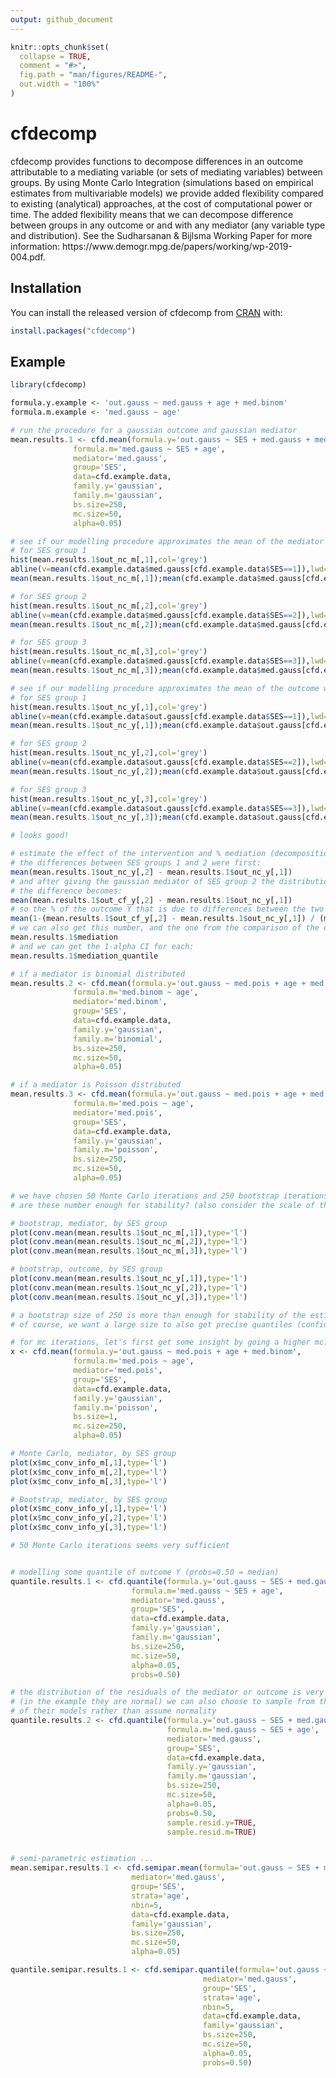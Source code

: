 ---
output: github_document
---

<!-- README.md is generated from README.Rmd. Please edit that file -->

```{r, include = FALSE}
knitr::opts_chunk$set(
  collapse = TRUE,
  comment = "#>",
  fig.path = "man/figures/README-",
  out.width = "100%"
)
```

# cfdecomp

<!-- badges: start -->
<!-- badges: end -->

cfdecomp provides functions to decompose differences in an outcome attributable to a mediating variable (or sets of mediating variables) between groups. By using Monte Carlo Integration (simulations based on empirical estimates from multivariable models) we provide added flexibility compared to existing (analytical) approaches, at the cost of computational power or time. The added flexibility means that we can decompose difference between groups in any outcome or and with any mediator (any variable type and distribution). See the Sudharsanan & Bijlsma Working Paper for more information: https://www.demogr.mpg.de/papers/working/wp-2019-004.pdf.

## Installation

You can install the released version of cfdecomp from [CRAN](https://CRAN.R-project.org) with:

``` r
install.packages("cfdecomp")
```

## Example

```{r example}
library(cfdecomp)

formula.y.example <- 'out.gauss ~ med.gauss + age + med.binom'
formula.m.example <- 'med.gauss ~ age'

# run the procedure for a gaussian outcome and gaussian mediator
mean.results.1 <- cfd.mean(formula.y='out.gauss ~ SES + med.gauss + med.binom + age',
              formula.m='med.gauss ~ SES + age',
              mediator='med.gauss',
              group='SES',
              data=cfd.example.data,
              family.y='gaussian',
              family.m='gaussian',
              bs.size=250,
              mc.size=50,
              alpha=0.05)

# see if our modelling procedure approximates the mean of the mediator well
# for SES group 1
hist(mean.results.1$out_nc_m[,1],col='grey')
abline(v=mean(cfd.example.data$med.gauss[cfd.example.data$SES==1]),lwd=4)
mean(mean.results.1$out_nc_m[,1]);mean(cfd.example.data$med.gauss[cfd.example.data$SES==1])

# for SES group 2
hist(mean.results.1$out_nc_m[,2],col='grey')
abline(v=mean(cfd.example.data$med.gauss[cfd.example.data$SES==2]),lwd=4)
mean(mean.results.1$out_nc_m[,2]);mean(cfd.example.data$med.gauss[cfd.example.data$SES==2])

# for SES group 3
hist(mean.results.1$out_nc_m[,3],col='grey')
abline(v=mean(cfd.example.data$med.gauss[cfd.example.data$SES==3]),lwd=4)
mean(mean.results.1$out_nc_m[,3]);mean(cfd.example.data$med.gauss[cfd.example.data$SES==3])

# see if our modelling procedure approximates the mean of the outcome well
# for SES group 1
hist(mean.results.1$out_nc_y[,1],col='grey')
abline(v=mean(cfd.example.data$out.gauss[cfd.example.data$SES==1]),lwd=4)
mean(mean.results.1$out_nc_y[,1]);mean(cfd.example.data$out.gauss[cfd.example.data$SES==1])

# for SES group 2
hist(mean.results.1$out_nc_y[,2],col='grey')
abline(v=mean(cfd.example.data$out.gauss[cfd.example.data$SES==2]),lwd=4)
mean(mean.results.1$out_nc_y[,2]);mean(cfd.example.data$out.gauss[cfd.example.data$SES==2])

# for SES group 3
hist(mean.results.1$out_nc_y[,3],col='grey')
abline(v=mean(cfd.example.data$out.gauss[cfd.example.data$SES==3]),lwd=4)
mean(mean.results.1$out_nc_y[,3]);mean(cfd.example.data$out.gauss[cfd.example.data$SES==3])

# looks good!

# estimate the effect of the intervention and % mediation (decomposition)
# the differences between SES groups 1 and 2 were first:
mean(mean.results.1$out_nc_y[,2] - mean.results.1$out_nc_y[,1])
# and after giving the gaussian mediator of SES group 2 the distribution of the one in group 1
# the difference becomes:
mean(mean.results.1$out_cf_y[,2] - mean.results.1$out_nc_y[,1])
# so the % of the outcome Y that is due to differences between the two SES groups in the gaussian mediator is
mean(1-(mean.results.1$out_cf_y[,2] - mean.results.1$out_nc_y[,1]) / (mean.results.1$out_nc_y[,2] - mean.results.1$out_nc_y[,1]))
# we can also get this number, and the one from the comparison of the other SES group with group 1, straight from the object
mean.results.1$mediation
# and we can get the 1-alpha CI for each:
mean.results.1$mediation_quantile

# if a mediator is binomial distributed
mean.results.2 <- cfd.mean(formula.y='out.gauss ~ med.pois + age + med.binom',
              formula.m='med.binom ~ age',
              mediator='med.binom',
              group='SES',
              data=cfd.example.data,
              family.y='gaussian',
              family.m='binomial',
              bs.size=250,
              mc.size=50,
              alpha=0.05)

# if a mediator is Poisson distributed
mean.results.3 <- cfd.mean(formula.y='out.gauss ~ med.pois + age + med.binom',
              formula.m='med.pois ~ age',
              mediator='med.pois',
              group='SES',
              data=cfd.example.data,
              family.y='gaussian',
              family.m='poisson',
              bs.size=250,
              mc.size=50,
              alpha=0.05)

# we have chosen 50 Monte Carlo iterations and 250 bootstrap iterations
# are these number enough for stability? (also consider the scale of the Y-axis)

# bootstrap, mediator, by SES group
plot(conv.mean(mean.results.1$out_nc_m[,1]),type='l')
plot(conv.mean(mean.results.1$out_nc_m[,2]),type='l')
plot(conv.mean(mean.results.1$out_nc_m[,3]),type='l')

# bootstrap, outcome, by SES group
plot(conv.mean(mean.results.1$out_nc_y[,1]),type='l')
plot(conv.mean(mean.results.1$out_nc_y[,2]),type='l')
plot(conv.mean(mean.results.1$out_nc_y[,3]),type='l')

# a bootstrap size of 250 is more than enough for stability of the estimate
# of course, we want a large size to also get precise quantiles (confidence intervals)

# for mc iterations, let's first get some insight by going a higher mc.size number and only 1 bootstrap iteration
x <- cfd.mean(formula.y='out.gauss ~ med.pois + age + med.binom',
              formula.m='med.pois ~ age',
              mediator='med.pois',
              group='SES',
              data=cfd.example.data,
              family.y='gaussian',
              family.m='poisson',
              bs.size=1,
              mc.size=250,
              alpha=0.05)

# Monte Carlo, mediator, by SES group
plot(x$mc_conv_info_m[,1],type='l')
plot(x$mc_conv_info_m[,2],type='l')
plot(x$mc_conv_info_m[,3],type='l')

# Bootstrap, mediator, by SES group
plot(x$mc_conv_info_y[,1],type='l')
plot(x$mc_conv_info_y[,2],type='l')
plot(x$mc_conv_info_y[,3],type='l')

# 50 Monte Carlo iterations seems very sufficient


# modelling some quantile of outcome Y (probs=0.50 = median)
quantile.results.1 <- cfd.quantile(formula.y='out.gauss ~ SES + med.gauss + med.binom + age',
                           formula.m='med.gauss ~ SES + age',
                           mediator='med.gauss',
                           group='SES',
                           data=cfd.example.data,
                           family.y='gaussian',
                           family.m='gaussian',
                           bs.size=250,
                           mc.size=50,
                           alpha=0.05,
                           probs=0.50)

# the distribution of the residuals of the mediator or outcome is very non-normal
# (in the example they are normal) we can also choose to sample from the residuals
# of their models rather than assume normality
quantile.results.2 <- cfd.quantile(formula.y='out.gauss ~ SES + med.gauss + med.binom + age',
                                   formula.m='med.gauss ~ SES + age',
                                   mediator='med.gauss',
                                   group='SES',
                                   data=cfd.example.data,
                                   family.y='gaussian',
                                   family.m='gaussian',
                                   bs.size=250,
                                   mc.size=50,
                                   alpha=0.05,
                                   probs=0.50,
                                   sample.resid.y=TRUE,
                                   sample.resid.m=TRUE)


# semi-parametric estimation ...
mean.semipar.results.1 <- cfd.semipar.mean(formula='out.gauss ~ SES + med.gauss + med.binom + age',
                           mediator='med.gauss',
                           group='SES',
                           strata='age',
                           nbin=5,
                           data=cfd.example.data,
                           family='gaussian',
                           bs.size=250,
                           mc.size=50,
                           alpha=0.05)

quantile.semipar.results.1 <- cfd.semipar.quantile(formula='out.gauss ~ SES + med.gauss + med.binom + age',
                                           mediator='med.gauss',
                                           group='SES',
                                           strata='age',
                                           nbin=5,
                                           data=cfd.example.data,
                                           family='gaussian',
                                           bs.size=250,
                                           mc.size=50,
                                           alpha=0.05,
                                           probs=0.50)

```


